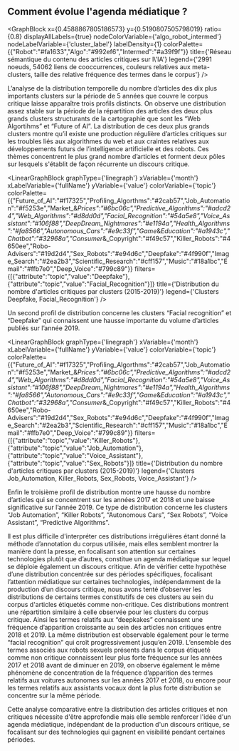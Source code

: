 
## Comment évolue l'agenda médiatique ? 

<GraphBlock 
  x={0.4588867805186573} 
  y={0.5190807505798019} 
  ratio={0.8} 
  displayAllLabels={true} 
  nodeColorVariable={'algo_robot_intermed'} 
  nodeLabelVariable={'cluster_label'} 
  labelDensity={1} 
  colorPalette={{"Robot":"#fa1633","Algo":"#992ef6","Intermed":"#a39f9f"}} 
  title={'Réseau sémantique du contenu des articles critiques sur l\’IA'} 
  legend={'2991 noeuds, 54062 liens de cooccurrences, couleurs relatives aux meta-clusters, taille des relative fréquence des termes dans le corpus'}
/>

L’analyse de la distribution temporelle du nombre d’articles des dix plus importants clusters sur la période de 5 années que couvre le corpus critique laisse apparaître trois profils distincts. On observe une distribution assez stable sur la période de la répartition des articles des deux plus grands clusters structurants de la cartographie que sont les “Web Algortihms” et “Future of AI”. La distribution de ces deux plus grands clusters montre qu’il existe une production régulière d’articles critiques sur les troubles liés aux algorithmes du web et aux craintes relatives aux développements futurs de l’intelligence artificielle et des robots. Ces thèmes concentrent le plus grand nombre d’articles et forment deux pôles sur lesquels s'établit de façon récurrente un discours critique. 

<LinearGraphBlock 
  graphType={'linegraph'} 
  xVariable={'month'} 
  xLabelVariable={'fullName'} 
  yVariable={'value'} 
  colorVariable={'topic'} 
  colorPalette={{"Future_of_AI":"#f17325","Profiling_Algorthms":"#2cab57","Job_Automation":"#f5253e","Market_&_Prices":"#6bc06c","Predictive_Algorithms":"#adcd24","Web_Algorithms":"#d8dd0d","Facial_Recognition":"#54a5e8","Voice_Assistant":"#106f88","DeepDream_Nightmares":"#e1194a","Health_Algorithms":"#fa8566","Autonomous_Cars":"#e9c33f","Game_&_Education":"#a1943c","Chatbot":"#32968a","Consumer_&_Copyright":"#f49c57","Killer_Robots":"#4650ee","Robo-Advisers":"#19d2d4","Sex_Robots":"#e94d6c","Deepfake":"#4f990f","Image_Search":"#2ea2b3","Scientific_Research":"#cff157","Music":"#18a1bc","Email":"#ffb7e0","Deep_Voice":"#799c89"}} 
  filters={[{"attribute":"topic","value":"Deepfake"},{"attribute":"topic","value":"Facial_Recognition"}]} 
  title={'Distribution du nombre d\'articles critiques par clusters (2015-2019)'} 
  legend={'Clusters Deepfake, Facial_Recognition'}
/>

Un second profil de distribution concerne les clusters “Facial recognition” et “Deepfake” qui connaissent une hausse importante du volume d’articles publiés sur l’année 2019.

<LinearGraphBlock 
  graphType={'linegraph'} 
  xVariable={'month'} 
  xLabelVariable={'fullName'} 
  yVariable={'value'} 
  colorVariable={'topic'} 
  colorPalette={{"Future_of_AI":"#f17325","Profiling_Algorthms":"#2cab57","Job_Automation":"#f5253e","Market_&_Prices":"#6bc06c","Predictive_Algorithms":"#adcd24","Web_Algorithms":"#d8dd0d","Facial_Recognition":"#54a5e8","Voice_Assistant":"#106f88","DeepDream_Nightmares":"#e1194a","Health_Algorithms":"#fa8566","Autonomous_Cars":"#e9c33f","Game_&_Education":"#a1943c","Chatbot":"#32968a","Consumer_&_Copyright":"#f49c57","Killer_Robots":"#4650ee","Robo-Advisers":"#19d2d4","Sex_Robots":"#e94d6c","Deepfake":"#4f990f","Image_Search":"#2ea2b3","Scientific_Research":"#cff157","Music":"#18a1bc","Email":"#ffb7e0","Deep_Voice":"#799c89"}} 
  filters={[{"attribute":"topic","value":"Killer_Robots"},{"attribute":"topic","value":"Job_Automation"},{"attribute":"topic","value":"Voice_Assistant"},{"attribute":"topic","value":"Sex_Robots"}]} 
  title={'Distribution du nombre d\'articles critiques par clusters (2015-2019)'} 
  legend={'Clusters Job_Automation, Killer_Robots, Sex_Robots, Voice_Assistant'}
/>

Enfin le troisième profil de distribution montre une hausse du nombre d’articles qui se concentrent sur les années 2017 et 2018 et une baisse significative sur l’année 2019. Ce type de distribution concerne les clusters “Job Automation”, “Killer Robots”, “Autonomous Cars”, “Sex Robots”, “Voice Assistant”, “Predictive Algorithms”.

Il est plus difficile d'interpréter ces distributions irrégulières étant donné la méthode d’annotation du corpus utilisée, mais elles semblent montrer la manière dont la presse, en focalisant son attention sur certaines technologies plutôt que d’autres, constitue un agenda médiatique sur lequel se déploie également un discours critique. Afin de vérifier cette hypothèse d’une distribution concentrée sur des périodes spécifiques, focalisant l’attention médiatique sur certaines technologies, indépendamment de la production d’un discours critique, nous avons tenté d’observer les distributions de certains termes constitutifs de ces clusters au sein du corpus d'articles étiquetés comme non-critique. Ces distributions montrent une répartition similaire à celle observée pour les clusters du corpus critique. Ainsi les termes relatifs aux “deepkakes” connaissent une fréquence d’apparition croissante au sein des articles non critiques entre 2018 et 2019. La même distribution est observable également pour le terme “facial recognition” qui croît progressivement jusqu’en 2019. L’ensemble des termes associés aux robots sexuels présents dans le corpus étiqueté comme non critique connaissent leur plus forte fréquence sur les années 2017 et 2018 avant de diminuer en 2019, on observe également le même phénomène de concentration de la fréquence d’apparition des termes relatifs aux voitures autonomes sur les années 2017 et 2018, ou encore pour les termes relatifs aux assistants vocaux dont la plus forte distribution se concentre sur la même période. 

Cette analyse comparative entre la distribution des articles critiques et non critiques nécessite d'être approfondie mais elle semble renforcer l'idée d'un agenda médiatique, indépendant de la production d'un discours critique, se focalisant sur des technologies qui gagnent en visibilité pendant certaines périodes. 

